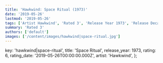 ```yaml
---
title: 'Hawkwind: Space Ritual (1973)'
date: '2019-05-26'
lastmod: '2019-05-26'
tags: ['Artist Hawkwind', 'Rated 3', 'Release Year 1973', 'Release Decade 1970']
summary: 'Rated 3'
authors: ['default']
images: ['/content/images/hawkwind|space-ritual.jpg']
---
```


  key: 'hawkwind|space-ritual',
  title: 'Space Ritual',
  release_year: 1973,
  rating: 6,
  rating_date: '2019-05-26T00:00:00.000Z',
  artist: 'Hawkwind',
};

<MusicRating data={data} />
